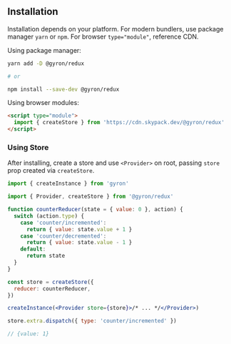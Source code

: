## Installation

Installation depends on your platform. For modern bundlers, use package manager `yarn` or `npm`. For browser `type="module"`, reference CDN.

Using package manager:

```bash
yarn add -D @gyron/redux

# or 

npm install --save-dev @gyron/redux
```

Using browser modules: 

```html
<script type="module">
  import { createStore } from 'https://cdn.skypack.dev/@gyron/redux' 
</script>
```

### Using Store

After installing, create a store and use `<Provider>` on root, passing `store` prop created via `createStore`.

```jsx
import { createInstance } from 'gyron'

import { Provider, createStore } from '@gyron/redux'

function counterReducer(state = { value: 0 }, action) {
  switch (action.type) {
    case 'counter/incremented':
      return { value: state.value + 1 }
    case 'counter/decremented':
      return { value: state.value - 1 }
    default:
      return state
  }
}

const store = createStore({
  reducer: counterReducer, 
})

createInstance(<Provider store={store}>/* ... */</Provider>) 

store.extra.dispatch({ type: 'counter/incremented' })

// {value: 1}
```

